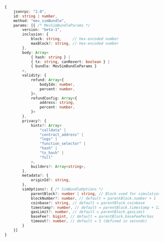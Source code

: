 <!-- TODO: get this from https://github.com/flashbots/mev-share/blob/main/specs/mev_sendBundle.md instead of duplicating -->

```typescript
{
    jsonrpc: "2.0",
    id: string | number,
    method: "mev_simBundle",
    params: [{ /* MevSimBundleParams */
        version: "beta-1",
        inclusion: {
            block: string,     // hex-encoded number
            maxBlock?: string, // hex-encoded number
        },
        body: Array<
            { hash: string } |
            { tx: string, canRevert: boolean } |
            { bundle: MevSimBundleParams }
        >,
        validity: {
            refund: Array<{
                bodyIdx: number,
                percent: number,
            }>,
            refundConfig: Array<{
                address: string,
                percent: number,
            }>
        },
        privacy?: {
            hints?: Array<
                "calldata" |
                "contract_address" |
                "logs" |
                "function_selector" |
                "hash" |
                "tx_hash" |
                "full"
            >,
            builders?: Array<string>,
        },
        metadata?: {
            originId?: string,
        },
        simOptions?: { /* SimBundleOptions */
            parentBlock?: number | string, // Block used for simulation state. Defaults to latest block.
            blockNumber?: number, // default = parentBlock.number + 1
            coinbase?: string, // default = parentBlock.coinbase
            timestamp?: number, // default = parentBlock.timestamp + 12
            gasLimit?: number, // default = parentBlock.gasLimit
            baseFee?: bigint, // default = parentBlock.baseFeePerGas
            timeout?: number, // default = 5 (defined in seconds)
        }
    }]
}
```

